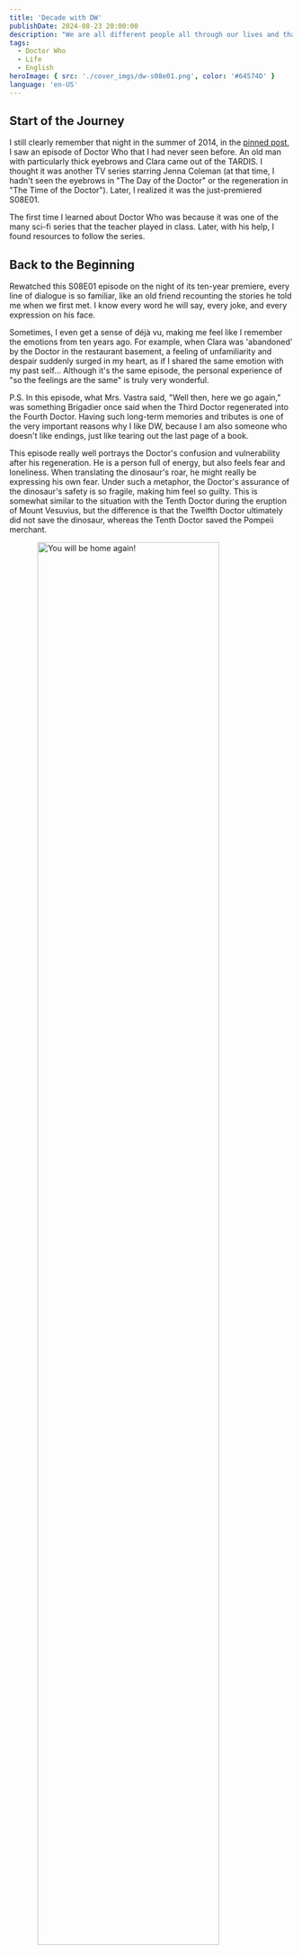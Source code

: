 ```yaml
---
title: 'Decade with DW'
publishDate: 2024-08-23 20:00:00
description: "We are all different people all through our lives and that's okay, you've got to keep moving so long as you remember all the people that you used to be."
tags:
  - Doctor Who
  - Life
  - English
heroImage: { src: './cover_imgs/dw-s08e01.png', color: '#64574D' }
language: 'en-US'
---
```


## Start of the Journey

I still clearly remember that night in the summer of 2014, in the [pinned post](https://tieba.baidu.com/p/3250946750), I saw an episode of Doctor Who that I had never seen before. An old man with particularly thick eyebrows and Clara came out of the TARDIS. I thought it was another TV series starring Jenna Coleman (at that time, I hadn't seen the eyebrows in "The Day of the Doctor" or the regeneration in "The Time of the Doctor"). Later, I realized it was the just-premiered S08E01.

The first time I learned about Doctor Who was because it was one of the many sci-fi series that the teacher played in class. Later, with his help, I found resources to follow the series.

## Back to the Beginning

Rewatched this S08E01 episode on the night of its ten-year premiere, every line of dialogue is so familiar, like an old friend recounting the stories he told me when we first met. I know every word he will say, every joke, and every expression on his face.

Sometimes, I even get a sense of déjà vu, making me feel like I remember the emotions from ten years ago. For example, when Clara was 'abandoned' by the Doctor in the restaurant basement, a feeling of unfamiliarity and despair suddenly surged in my heart, as if I shared the same emotion with my past self... Although it's the same episode, the personal experience of "so the feelings are the same" is truly very wonderful.

P.S. In this episode, what Mrs. Vastra said, "Well then, here we go again," was something Brigadier once said when the Third Doctor regenerated into the Fourth Doctor. Having such long-term memories and tributes is one of the very important reasons why I like DW, because I am also someone who doesn't like endings, just like tearing out the last page of a book.

This episode really well portrays the Doctor's confusion and vulnerability after his regeneration. He is a person full of energy, but also feels fear and loneliness. When translating the dinosaur's roar, he might really be expressing his own fear. Under such a metaphor, the Doctor's assurance of the dinosaur's safety is so fragile, making him feel so guilty. This is somewhat similar to the situation with the Tenth Doctor during the eruption of Mount Vesuvius, but the difference is that the Twelfth Doctor ultimately did not save the dinosaur, whereas the Tenth Doctor saved the Pompeii merchant.

<img src="https://cdn.lyt0112.com/2024/08/2b4d8c4c2d6db6a004c7172cf6c1711f.png" alt="You will be home again!" style="width: 80%; height: auto; display: block; margin: 0 auto;" /><p style="text-align: center; font-style: italic; color: gray;"> You will be home again! </p>

Clara is somewhat distant from the newly regenerated 12 but is very worried about him. She is not yet ready to accept that the Doctor has suddenly turned into a completely unfamiliar appearance, to the point of using a very aggressive tone with Madam Vastra. However, she eventually starts to accept 12 after the final call from 11, but 12's quest for his own identity has just begun.

<img src="https://cdn.lyt0112.com/2024/08/86b5121501ed46c370b8d674b204e7af.png" alt="How dare you!" style="width: 80%; height: auto; display: block; margin: 0 auto;" /><p style="text-align: center; font-style: italic; color: gray;"> How dare you! </p>

## How does it feel?

At first, I was very eager for the Doctor's travels. Being a Doctor or a Companion is the coolest job in the universe. I think almost every Whovian has fantasized about what it would be like to travel with the Doctor, and it is this curiosity that drives our love for DW.

As I grew up, I gradually understood the emotions of the characters in the series and the values of the Doctor, such curiosity and responsibility, "Never cruel, never cowardly; never give up, never give in." I have always liked this phrase very much and hope that everyone can stick to their beliefs.

Of course, as a character with an extremely long lifespan, the only Time Lord, possessing such powerful abilities and wisdom, how to restrain one's behavior, I think this proposition was fully explored in the three episodes where Clara left.

`Face the Raven`, `Heaven Sent`, and `Hell Bent` as a whole for the season finale, tell the story of what choices the Doctor will make after losing a loved one, even to the point of abandoning his principles for revenge and choosing to alter time. However, in the end, he still cannot prevent things from happening. Perhaps it is the same for everyone; when faced with extreme situations, people often subconsciously deny and try to reverse the situation. But here, even though the Doctor can manipulate time, he still cannot let Clara escape her fate.

<img src="https://cdn.lyt0112.com/2024/08/a3804c28dd6f6f8c29255b50e18efaaf.png" alt="" style="width: 80%; height: auto; display: block; margin: 0 auto;" /><p style="text-align: center; font-style: italic; color: gray;"> I heard that there is also writing on the back of this painting saying "I'm in 12", but the Doctor couldn't bear to turn it over... </p>

If the education at school is the transmission of knowledge, then I believe DW definitely holds a place in my values. Curiosity and adventurous spirit, how to face difficulties, and the exploration of human nature. The discussion on these values and propositions has led Doctor Who to have a significant impact on me, making me want to personally `see the world`, and often ask myself: `What would The Doctor do?` Perhaps I can get a very good answer.

## Words

There are really many lines in DW that I like, some of which are very famous. Here are some that I particularly like:

- One day, I shall come back. Yes, I shall come back. Until then, there must be no regrets, no tears, no anxieties. Just go forward in all your beliefs, and prove to me that I am not mistaken in mine.
- I burned up a sun just to say goodbye.
- Never cruel, never cowardly; never give up, never give in.
- Goodness is not goodness that seeks advantage. Good is good in the final hour, in the deepest pit without hope, without witness, without reward. Virtue is only virtue in extremis.
- It all just disappears doesn't it? Everything you are, gone in a moment like breath on a mirror. Any moment now, he’s a coming, (Clara: Who's coming?) The Doctor. (Clara: But you are, you are the doctor.) And I always will be. But times change and so must I. We all change, when you think about it. We are all different people all through our lives and that's okay, that's good, you've got to keep moving so long as you remember all the people that you used to be. I will not forget one line of this, not one day, I swear. I will always remember when The Doctor was me.

Recommend some videos:

- [Bilibili - Are You The One](https://www.bilibili.com/video/BV1Tx411P746)
  - This song is amazing, perfectly fitting the image of the Doctor. I fell in love with this song through this mashup, and the editing is also very well done.
- [YouTube - The First Question - 50th Anniversary Trailer](https://youtu.be/7li5eZ3JZbA?si=TDZun38jWCOf7z9Q)
  - The 50th anniversary mashup, a video from 12 years ago, but still not outdated, especially the selection and coordination of lines, as well as the choice of music, are all very well done.
- [YouTube - The First Question - 60th Anniversary Edition](https://youtu.be/-CdJUYWkrR0?si=bmuiay9TYl3zI1zF)
  - A 60th-anniversary mashup, a remastered version of the previous video from ten years ago, is also very exciting.
  - This video has not been uploaded to Bilibili yet, so I contacted the author and obtained permission to repost it.
  - Bilibili repost: [Bilibili - The First Question - 60th Anniversary Edition](https://www.bilibili.com/video/BV1unW1e8EwR/?share_source=copy_web&vd_source=715b7965ee40cd347a349e6161f34dfc)

## Epilogue

This article briefly talks about the story with DW, but there are more delicate emotions that are hard to express in words. Many episodes are really worth watching repeatedly, and my favorite episode is still `Heaven Sent`.

However, I really hope that the next season of DW can put more effort into the plot. The last episode of S14/New Version S1 is a bit hard to endure... Related discussions are welcome to visit [[DW] 幽默RTD, 幽默S14E08](https://www.lyt0112.com/blog/dw2) to watch.

Every Doctor's regeneration is not just a process of the Doctor seeking a new identity, but also a process for the audience to accept the new Doctor. The first episode of 12 slowly expresses this process through the emotional changes of the companion. In fact, the audience's acceptance of the new Doctor is also a process of accepting a new self, which in reality represents whether we are willing to bravely start a new stage of life, and whether we are willing to give up things we previously had, even if those things are good and cherished by us.

Just like this sentence: `So long as you remember all the people that you used to be` As long as we remember those beautiful moments on the road of life, we haven't wasted that time. How could I have imagined what I would be like ten years ago, but as long as I remember the emotions brought by DW (or the bad plot from CC) over the past ten years, it's enough.

<img src="https://cdn.lyt0112.com/2024/08/064d075c4012d8d81a893f308d2b72b3.png" alt="" style="width: 80%; height: auto; display: block; margin: 0 auto;" /><p style="text-align: center; font-style: italic; color: gray;"> The Doctors </p>

What will the next decade be like for me and DW? Nobody knows, but I will always look forward to the next episode of Doctor Who!

If you are also a Whovian, feel free to share your stories with DW or your favorite lines/episodes in the comments.

After all, that's how the all started!

## Credits

- [Doctor Who Facebook - Flashpoint, final episode of the Dalek Invasion of Earth](https://www.facebook.com/DoctorWho/posts/pfbid04btj2pTSrWnJXfoMMJQ8rWiHKuz9H9P21QN7Hamwei3sNv6HkL7V8tiS3v8UetFXl)
- [Doctor Who Clips - The Five Doctors](https://youtu.be/YWfpn6k79pQ?si=eBJH5Zyb2dzMLj_F)
- [Wiki - DW S8](https://en.wikipedia.org/wiki/Doctor_Who_series_8)
- [Wiki - DW S9](https://en.wikipedia.org/wiki/Doctor_Who_series_9)
- [YouTube - The Subtle Brilliance Of Doctor Who's Most Divisive Finale](https://youtu.be/7L9cUG3BxN0?si=3b19mIGhbglNDfWz)
- [YouTube - Doctor Who: The First Question - 50th Anniversary Trailer](https://youtu.be/7li5eZ3JZbA?si=TDZun38jWCOf7z9Q)
- [YouTube - Doctor Who: The First Question - 60th Anniversary Edition](https://youtu.be/-CdJUYWkrR0?si=bmuiay9TYl3zI1zF)
- [Bilibili - Are You The One](https://www.bilibili.com/video/BV1Tx411P746)
